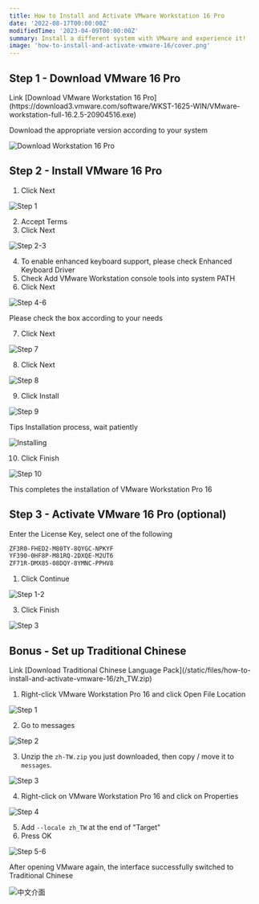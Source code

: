 ```yaml
---
title: How to Install and Activate VMware Workstation 16 Pro
date: '2022-08-17T00:00:00Z'
modifiedTime: '2023-04-09T00:00:00Z'
summary: Install a different system with VMware and experience it!
image: 'how-to-install-and-activate-vmware-16/cover.png'
---
```


## Step 1 - Download VMware 16 Pro

<Alert icon='🔗' variant='info'>
  <AlertTitle>Link</AlertTitle>
  <AlertDescription>[Download VMware Workstation 16 Pro](https://download3.vmware.com/software/WKST-1625-WIN/VMware-workstation-full-16.2.5-20904516.exe)</AlertDescription>
</Alert>

Download the appropriate version according to your system

<Image
  src='/static/images/blog/how-to-install-and-activate-vmware-16/step-1(1).png'
  alt='Download Workstation 16 Pro'
  width={958}
  height={844}
/>

## Step 2 - Install VMware 16 Pro

1. Click Next

<Image
  src='/static/images/blog/how-to-install-and-activate-vmware-16/step-2(1).png'
  alt='Step 1'
  width={495}
  height={392}
/>

2. Accept Terms
3. Click Next

<Image
  src='/static/images/blog/how-to-install-and-activate-vmware-16/step-2(2-3).png'
  alt='Step 2-3'
  width={495}
  height={392}
/>

4. To enable enhanced keyboard support, please check Enhanced Keyboard Driver
5. Check Add VMware Workstation console tools into system PATH
6. Click Next

<Image
  src='/static/images/blog/how-to-install-and-activate-vmware-16/step-2(4-6).png'
  alt='Step 4-6'
  width={495}
  height={392}
/>

Please check the box according to your needs

7. Click Next

<Image
  src='/static/images/blog/how-to-install-and-activate-vmware-16/step-2(7).png'
  alt='Step 7'
  width={495}
  height={392}
/>

8. Click Next

<Image
  src='/static/images/blog/how-to-install-and-activate-vmware-16/step-2(8).png'
  alt='Step 8'
  width={495}
  height={392}
/>

9. Click Install

<Image
  src='/static/images/blog/how-to-install-and-activate-vmware-16/step-2(9).png'
  alt='Step 9'
  width={495}
  height={392}
/>

<Alert icon='💡' variant='warning'>
  <AlertTitle>Tips</AlertTitle>
  <AlertDescription>Installation process, wait patiently</AlertDescription>
</Alert>

<Image
  src='/static/images/blog/how-to-install-and-activate-vmware-16/installing.png'
  alt='Installing'
  width={495}
  height={392}
/>

10. Click Finish

<Image
  src='/static/images/blog/how-to-install-and-activate-vmware-16/step-2(10).png'
  alt='Step 10'
  width={495}
  height={392}
/>

This completes the installation of VMware Workstation Pro 16

## Step 3 - Activate VMware 16 Pro (optional)

Enter the License Key, select one of the following

```txt
ZF3R0-FHED2-M80TY-8QYGC-NPKYF
YF390-0HF8P-M81RQ-2DXQE-M2UT6
ZF71R-DMX85-08DQY-8YMNC-PPHV8
```

1. Click Continue

<Image
  src='/static/images/blog/how-to-install-and-activate-vmware-16/step-3(1-2).png'
  alt='Step 1-2'
  width={320}
  height={295}
/>

3. Click Finish

<Image
  src='/static/images/blog/how-to-install-and-activate-vmware-16/step-3(3).png'
  alt='Step 3'
  width={320}
  height={295}
/>

## Bonus - Set up Traditional Chinese

<Alert icon='🔗' variant='info'>
  <AlertTitle>Link</AlertTitle>
  <AlertDescription>[Download Traditional Chinese Language Pack](/static/files/how-to-install-and-activate-vmware-16/zh_TW.zip)</AlertDescription>
</Alert>

1. Right-click VMware Workstation Pro 16 and click Open File Location

<Image
  src='/static/images/blog/how-to-install-and-activate-vmware-16/step-4(1).png'
  alt='Step 1'
  width={545}
  height={666}
/>

2. Go to messages

<Image
  src='/static/images/blog/how-to-install-and-activate-vmware-16/step-4(2).png'
  alt='Step 2'
  width={1143}
  height={779}
/>

3. Unzip the `zh-TW.zip` you just downloaded, then copy / move it to `messages`.

<Image
  src='/static/images/blog/how-to-install-and-activate-vmware-16/step-4(3).png'
  alt='Step 3'
  width={1143}
  height={686}
/>

4. Right-click on VMware Workstation Pro 16 and click on Properties

<Image
  src='/static/images/blog/how-to-install-and-activate-vmware-16/step-4(4).png'
  alt='Step 4'
  width={463}
  height={661}
/>

5. Add `--locale zh_TW` at the end of "Target"
6. Press OK

<Image
  src='/static/images/blog/how-to-install-and-activate-vmware-16/step-4(5-6).png'
  alt='Step 5-6'
  width={363}
  height={566}
/>

After opening VMware again, the interface successfully switched to Traditional Chinese

<Image
  src='/static/images/blog/how-to-install-and-activate-vmware-16/chinese.png'
  alt='中文介面'
  width={1381}
  height={783}
/>
